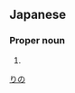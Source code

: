==Japanese==
{{ja-kanjitab|莉|乃}}

===Proper noun===
{{ja-pos|proper|りの}}

# {{given name|female|lang=ja}}

[[Category:Japanese female given names|りの]]